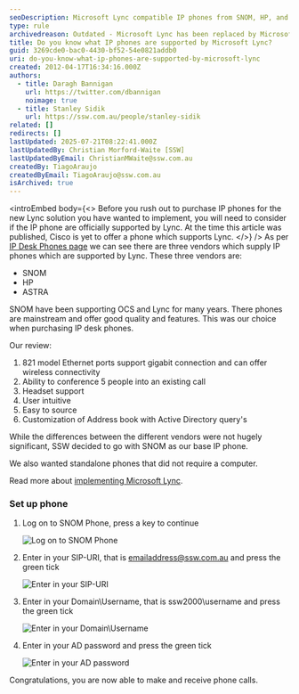 ```yaml
---
seoDescription: Microsoft Lync compatible IP phones from SNOM, HP, and ASTRA vendors are supported for seamless communication.
type: rule
archivedreason: Outdated - Microsoft Lync has been replaced by Microsoft Teams. See https://www.ssw.com.au/rules/rules-to-better-microsoft-teams/
title: Do you know what IP phones are supported by Microsoft Lync?
guid: 3269cde0-bac0-4430-bf52-54e0821addb0
uri: do-you-know-what-ip-phones-are-supported-by-microsoft-lync
created: 2012-04-17T16:34:16.000Z
authors:
  - title: Daragh Bannigan
    url: https://twitter.com/dbannigan
    noimage: true
  - title: Stanley Sidik
    url: https://ssw.com.au/people/stanley-sidik
related: []
redirects: []
lastUpdated: 2025-07-21T08:22:41.000Z
lastUpdatedBy: Christian Morford-Waite [SSW]
lastUpdatedByEmail: ChristianMWaite@ssw.com.au
createdBy: TiagoAraujo
createdByEmail: TiagoAraujo@ssw.com.au
isArchived: true
---
```


<introEmbed
  body={<>
Before you rush out to purchase IP phones for the new Lync solution you have wanted to implement, you will need to consider if the IP phone are officially supported by Lync. At the time this article was published, Cisco is yet to offer a phone which supports Lync.
  </>}
/>
As per [IP Desk Phones page](http://technet.microsoft.com/en-us/lync/gg278172?WT.mc_id=M365-MVP-33518) we can see there are three vendors which supply IP phones which are supported by Lync. These three vendors are:

* SNOM
* HP
* ASTRA

SNOM have been supporting OCS and Lync for many years. There phones are mainstream and offer good quality and features. This was our choice when purchasing IP desk phones.

Our review:

1. 821 model Ethernet ports support gigabit connection and can offer wireless connectivity
2. Ability to conference 5 people into an existing call
3. Headset support
4. User intuitive
5. Easy to source
6. Customization of Address book with Active Directory query's

While the differences between the different vendors were not hugely significant, SSW decided to go with SNOM as our base IP phone.

We also wanted standalone phones that did not require a computer.

Read more about [implementing Microsoft Lync](http://www.ssw.com.au/ssw/Consulting/Lync.aspx).

### Set up phone

1. Log on to SNOM Phone, press a key to continue

   ![Log on to SNOM Phone](/uploads/rules/do-you-know-what-ip-phones-are-supported-by-microsoft-lync/step-1.png)

2. Enter in your SIP-URI, that is <emailaddress@ssw.com.au> and press the green tick

   ![Enter in your SIP-URI](/uploads/rules/do-you-know-what-ip-phones-are-supported-by-microsoft-lync/step-2.jpg)

3. Enter in your Domain\Username, that is ssw2000\username and press the green tick

   ![Enter in your Domain\Username](/uploads/rules/do-you-know-what-ip-phones-are-supported-by-microsoft-lync/step-3.jpg)

4. Enter in your AD password and press the green tick

   ![Enter in your AD password](/uploads/rules/do-you-know-what-ip-phones-are-supported-by-microsoft-lync/step-4.jpg)

Congratulations, you are now able to make and receive phone calls.
